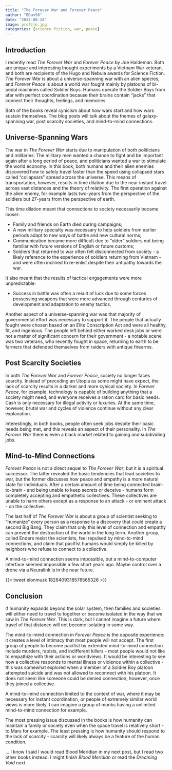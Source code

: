 ```yaml
---
title: "The Forever War and Forever Peace"
author: "BDav56"
date: "2024-08-24"
image: profile.jpg
categories: [science fiction, war, peace]
---
```


## Introduction

I recently read *The Forever War* and *Forever Peace* by Joe Haldeman. Both are unique and interesting thought experiments by a Vietnam War veteran, and both are recipients of the Hugo and Nebula awards for Science Fiction. *The Forever War* is about a universe-spanning war with an alien species, and *Forever Peace* is about a world war fought mainly by platoons of bi-pedal machines called Soldier Boys. Humans operate the Soldier Boys from afar with perfect coordination because their brains contain "jacks" that connect their thoughts, feelings, and memories.

Both of the books reveal cynicism about how wars start and how wars sustain themselves. The blog posts will talk about the themes of galaxy-spanning war, post scarcity societies, and mind-to-mind connections.

## Universe-Spanning Wars

The war in *The Forever War* starts due to manipulation of both politicians and militaries: The military men wanted a chance to fight and be important again after a long period of peace, and politicians wanted a war to stimulate the world economy. In this book, both humans and their alien enemies discovered how to safely travel faster than the speed using collapsed stars called "collapsars" spread across the universe. This means of transportation, however, results in time dilation due to the near instant travel across vast distances and the theory of relativity. The first operation against the alien enemy, for example lasts two-years from the perspective of the soldiers but 27-years from the perspective of earth.

This time dilation meant that connections to society necessarily became looser:

-   Family and friends on Earth died during campaigns;
-   A new military specialty was necessary to help soldiers from earlier periods adapt to new ways of battle and new cultural norms;
-   Communication became more difficult due to "older" soldiers not being familiar with future versions of English or future customs;
-   Soldiers that returned to war often felt disconnected from society - a likely reference to the experience of soldiers returning from Vietnam - and were often inclined to re-enlist despite their antipathy towards the war.

It also meant that the results of tactical engagements were more unpredictable:

-   Success in battle was often a result of luck due to some forces possessing weapons that were more advanced through centuries of development and adaptation to enemy tactics.

Another aspect of a universe-spanning war was that majority of governmental effort was necessary to support it. The people that actually fought were chosen based on an Elite Conscription Act and were all healthy, fit, and ingenious. The people left behind either worked desk jobs or were not a matter of significant concern for their government - a notable scene was two veterans, who recently fought in space, returning to earth to be farmers that defended themselves from raiders with antique firearms. 

## Post Scarcity Societies

In both *The Forever War* and *Forever Peace*, society no longer faces scarcity. Instead of preceding an Utopia as some might have expect, the lack of scarcity results in a darker and more cynical society. In *Forever Peace*, for example, technology is capable of building anything that a society might need, and everyone receives a ration card for basic needs. Cash is only necessary for illegal activity or luxuries. At the same time, however, brutal war and cycles of violence continue without any clear explanation.

Interestingly, in both books, people often seek jobs despite their basic needs being met, and this reveals an aspect of their personality. In *The Forever War* there is even a black market related to gaining and subdividing jobs.

## Mind-to-Mind Connections

*Forever Peace* is not a direct sequel to *The Forever War*, but it is a spiritual successor. The latter revealed the basic tendencies that lead societies to war, but the former discusses how peace and empathy is a more natural state for individuals. After a certain amount of time being connected brain-to-brain - and being unable to keep secrets or deceive - humans form completely accepting and empathetic collectives. These collectives are unable to harm others except as a response to an attack - or eminent attack - on the collective.

The last half of *The Forever War* is about a group of scientist seeking to "humanize" every person as a response to a discovery that could create a second Big Bang. They claim that only this level of connection and empathy can prevent the destruction of the world in the long term. Another group, called Enders resist the scientists, feel repulsed by mind-to-mind connections, and claim that pacifist humans would simply be killed by neighbors who refuse to connect to a collective. 

A mind-to-mind connection seems impossible, but a mind-to-computer interface seemed impossible a few short years ago. Maybe control over a drone via a Neuralink is in the near future. 

{{< tweet elonmusk 1826409318578565326 >}}

## Conclusion

If humanity expands beyond the solar system, then families and societies will either need to travel to together or become isolated in the way that we saw in *The Forever War*. This is dark, but I cannot imagine a future where travel of that distance will not become isolating in some way.

The mind-to-mind connection in *Forever Peace* is the opposite experience: it creates a level of intimacy that most people will not accept. The first group of people to become pacifist by extended mind-to-mind connection include murders, rapists, and indifferent killers - most people would not like to empathize with their actions or worldviews. It would be interesting to see how a collective responds to mental illness or violence within a collective - this was somewhat explored when a member of a Soldier Boy platoon attempted suicide and was not allowed to reconnect with his platoon. It does not seem like someone could be denied connection, however, once they joined a collective.

A mind-to-mind connection limited to the context of war, where it may be necessary for instant coordination, or people of extremely similar world views is more likely. I can imagine a group of monks having a unlimited mind-to-mind connection for example.  

The most pressing issue discussed in the books is how humanity can maintain a family or society even when the space travel is relatively short - to Mars for example. The least pressing is how humanity should respond to the lack of scarcity - scarcity will likely always be a feature of the human condition.

... I know I said I would read Blood Meridian in my next post, but I read two other books instead. I might finish *Blood Meridian* or read the *Dreaming Void* next. 


